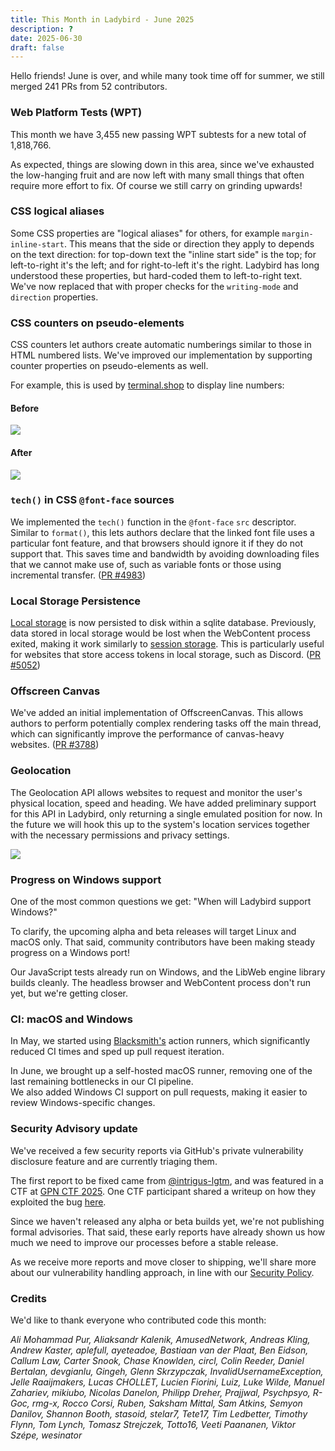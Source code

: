 ```yaml
---
title: This Month in Ladybird - June 2025
description: ?
date: 2025-06-30
draft: false
---
```


Hello friends! June is over, and while many took time off for summer, we still merged 241 PRs from 52 contributors.

### Web Platform Tests (WPT)

This month we have 3,455 new passing WPT subtests for a new total of 1,818,766.

As expected, things are slowing down in this area, since we've exhausted the low-hanging fruit and are now left with many small things that often require more effort to fix. Of course we still carry on grinding upwards!

### CSS logical aliases

Some CSS properties are "logical aliases" for others, for example `margin-inline-start`. This means that the side or
direction they apply to depends on the text direction: for top-down text the "inline start side" is the top; for
left-to-right it's the left; and for right-to-left it's the right. Ladybird has long understood these properties, but
hard-coded them to left-to-right text. We've now replaced that with proper checks for the `writing-mode` and
`direction` properties.

### CSS counters on pseudo-elements

CSS counters let authors create automatic numberings similar to those in HTML numbered lists. We've improved our implementation by supporting counter properties on pseudo-elements as well.

For example, this is used by [terminal.shop](https://www.terminal.shop/) to display line numbers:

#### Before

![](/assets/img/newsletter-june-2025-counters-before.png)

#### After

![](/assets/img/newsletter-june-2025-counters-after.png)

### `tech()` in CSS `@font-face` sources

We implemented the `tech()` function in the `@font-face` `src` descriptor. Similar to `format()`, this lets authors
declare that the linked font file uses a particular font feature, and that browsers should ignore it if they do not
support that. This saves time and bandwidth by avoiding downloading files that we cannot make use of, such as variable
fonts or those using incremental transfer. ([PR #4983](https://github.com/LadybirdBrowser/ladybird/pull/4983))

### Local Storage Persistence

[Local storage](https://developer.mozilla.org/en-US/docs/Web/API/Window/localStorage) is now persisted to disk within a sqlite database. Previously, data stored in local storage would be lost
when the WebContent process exited, making it work similarly to [session storage](https://developer.mozilla.org/en-US/docs/Web/API/Window/sessionStorage). This is particularly useful for websites
that store access tokens in local storage, such as Discord. ([PR #5052](https://github.com/LadybirdBrowser/ladybird/pull/5052))

### Offscreen Canvas

We've added an initial implementation of OffscreenCanvas. This allows authors to perform potentially complex
rendering tasks off the main thread, which can significantly improve the performance of canvas-heavy websites. ([PR #3788](https://github.com/LadybirdBrowser/ladybird/pull/3788))

### Geolocation

The Geolocation API allows websites to request and monitor the user's physical location, speed and heading. We have
added preliminary support for this API in Ladybird, only returning a single emulated position for now. In the future we
will hook this up to the system's location services together with the necessary permissions and privacy settings.

![](/assets/img/newsletter-june-2025-geolocation.png)

### Progress on Windows support

One of the most common questions we get: "When will Ladybird support Windows?"

To clarify, the upcoming alpha and beta releases will target Linux and macOS only. That said, community contributors have been making steady progress on a Windows port!

Our JavaScript tests already run on Windows, and the LibWeb engine library builds cleanly. The headless browser and WebContent process don't run yet, but we're getting closer.

### CI: macOS and Windows

In May, we started using [Blacksmith's](https://blacksmith.sh/) action runners, which significantly reduced CI times and sped up pull request iteration.

In June, we brought up a self-hosted macOS runner, removing one of the last remaining bottlenecks in our CI pipeline.  
We also added Windows CI support on pull requests, making it easier to review Windows-specific changes.

### Security Advisory update

We've received a few security reports via GitHub's private vulnerability disclosure feature and are currently triaging them.

The first report to be fixed came from [@intrigus-lgtm](https://github.com/intrigus-lgtm), and was featured in a CTF at [GPN CTF 2025](https://gpn23.ctf.kitctf.de/). One CTF participant shared a writeup on how they exploited the bug [here](https://github.com/s41nt0l3xus/CTF-writeups/tree/master/gpnctf-2025/WebGL-bird).

Since we haven't released any alpha or beta builds yet, we're not publishing formal advisories. That said, these early reports have already shown us how much we need to improve our processes before a stable release.

As we receive more reports and move closer to shipping, we'll share more about our vulnerability handling approach, in line with our [Security Policy](https://github.com/LadybirdBrowser/ladybird/blob/b3d9e39bad4f4a394cf518f54af1937967fbea29/SECURITY.md).

### Credits

We'd like to thank everyone who contributed code this month:

_Ali Mohammad Pur, Aliaksandr Kalenik, AmusedNetwork, Andreas Kling, Andrew Kaster, aplefull, ayeteadoe, Bastiaan van der Plaat, Ben Eidson, Callum Law, Carter Snook, Chase Knowlden, circl, Colin Reeder, Daniel Bertalan, devgianlu, Gingeh, Glenn Skrzypczak, InvalidUsernameException, Jelle Raaijmakers, Lucas CHOLLET, Lucien Fiorini, Luiz, Luke Wilde, Manuel Zahariev, mikiubo, Nicolas Danelon, Philipp Dreher, Prajjwal, Psychpsyo, R-Goc, rmg-x, Rocco Corsi, Ruben, Saksham Mittal, Sam Atkins, Semyon Danilov, Shannon Booth, stasoid, stelar7, Tete17, Tim Ledbetter, Timothy Flynn, Tom Lynch, Tomasz Strejczek, Totto16, Veeti Paananen, Viktor Szépe, wesinator_
